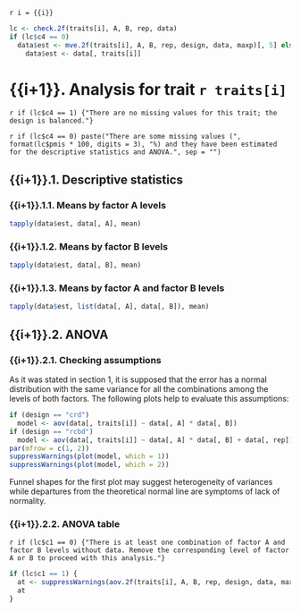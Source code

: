 `r i = {{i}}`

```r
lc <- check.2f(traits[i], A, B, rep, data)
if (lc$c4 == 0)
  data$est <- mve.2f(traits[i], A, B, rep, design, data, maxp)[, 5] else
    data$est <- data[, traits[i]]
```
    
# {{i+1}}. Analysis for trait `r traits[i]`

`r if (lc$c4 == 1) {"There are no missing values for this trait; the design is balanced."}`

`r if (lc$c4 == 0) paste("There are some missing values (", format(lc$pmis * 100, digits = 3), "%) and they have been estimated for the descriptive statistics and ANOVA.", sep = "")`

## {{i+1}}.1. Descriptive statistics

### {{i+1}}.1.1. Means by factor A levels

```r
tapply(data$est, data[, A], mean)
```

### {{i+1}}.1.2. Means by factor B levels

```r
tapply(data$est, data[, B], mean)
```

### {{i+1}}.1.3. Means by factor A and factor B levels

```r
tapply(data$est, list(data[, A], data[, B]), mean)
```

## {{i+1}}.2. ANOVA

### {{i+1}}.2.1. Checking assumptions

As it was stated in section 1, it is supposed that the error has a normal distribution with the same variance for all the combinations among the levels of both factors. The following plots help to evaluate this assumptions:

```r
if (design == "crd")
  model <- aov(data[, traits[i]] ~ data[, A] * data[, B])
if (design == "rcbd")
  model <- aov(data[, traits[i]] ~ data[, A] * data[, B] + data[, rep])
par(mfrow = c(1, 2))
suppressWarnings(plot(model, which = 1))
suppressWarnings(plot(model, which = 2))
```

Funnel shapes for the first plot may suggest heterogeneity of variances while departures from the theoretical normal line are symptoms of lack of normality.

### {{i+1}}.2.2. ANOVA table

`r if (lc$c1 == 0) {"There is at least one combination of factor A and factor B levels without data. Remove the corresponding level of factor A or B to proceed with this analysis."}`

```r
if (lc$c1 == 1) {
  at <- suppressWarnings(aov.2f(traits[i], A, B, rep, design, data, maxp))
  at
}
```
